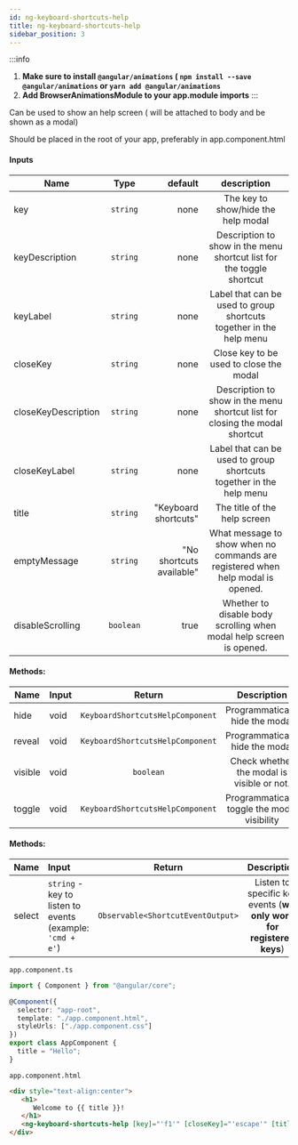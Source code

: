 ```yaml
---
id: ng-keyboard-shortcuts-help
title: ng-keyboard-shortcuts-help
sidebar_position: 3
---
```

:::info
1. **Make sure to install `@angular/animations` ( `npm install --save @angular/animations` or `yarn add @angular/animations`**
2. **Add BrowserAnimationsModule to your app.module imports**
:::

Can be used to show an help screen ( will be attached to body and be shown as a modal)

Should be placed in the root of your app, preferably in app.component.html

#### Inputs
| Name   |      Type      |  default         | description |
|----------|:-------------:|-----------------:  |:-------------:|
| key |  ```string``` | none | The key to show/hide the help modal
| keyDescription |  ```string``` | none | Description to show in the menu shortcut list for the toggle shortcut
| keyLabel |  ```string``` | none | Label that can be used to group shortcuts together in the help menu
| closeKey |  ```string``` | none | Close key to be used to close the modal
| closeKeyDescription |  ```string``` | none | Description to show in the menu shortcut list for closing the modal shortcut
| closeKeyLabel |  ```string``` | none | Label that can be used to group shortcuts together in the help menu
| title |  ```string``` | "Keyboard shortcuts" | The title of the help screen
| emptyMessage |  ```string``` | "No shortcuts available" | What message to show when no commands are registered when help modal is opened.
| disableScrolling |  ```boolean``` | true | Whether to disable body scrolling when modal help screen is opened.

#### Methods:
| Name  | Input | Return  | Description |
|----------|:------|:------:|:-------------:|
| hide | void| ```KeyboardShortcutsHelpComponent``` | Programmatically hide the modal |
| reveal | void| ```KeyboardShortcutsHelpComponent``` | Programmatically hide the modal |
| visible | void| ```boolean``` | Check whether the modal is visible or not. |
| toggle | void| ```KeyboardShortcutsHelpComponent``` | Programmatically toggle the modal visibility |

#### Methods:
| Name  | Input | Return  | Description |
|----------|:------|:------:|:-------------:|
| select | `string` - key to listen to events (example: `'cmd + e'`) | `Observable<ShortcutEventOutput>` |Listen to specific key events (**will only work for registered keys**) |

`app.component.ts`
```typescript
import { Component } from "@angular/core";

@Component({
  selector: "app-root",
  template: "./app.component.html",
  styleUrls: ["./app.component.css"]
})
export class AppComponent {
  title = "Hello";
}

```
`app.component.html`
```html
<div style="text-align:center">
   <h1>
      Welcome to {{ title }}!
   </h1>
   <ng-keyboard-shortcuts-help [key]="'f1'" [closeKey]="'escape'" [title]="'Help'"></ng-keyboard-shortcuts-help>
</div>

```
